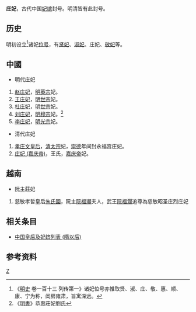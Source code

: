'''庄妃'''，古代中国[[妃嫔|妃嫔]]封号。明清皆有此封号。

== 历史 ==

明初设立<ref>《[[明史|明史]] 卷一百十三 列传第一》诸妃位号亦惟取贤、淑、庄、敬、惠、顺、康、宁为称，闺房雍肃，旨寓深远。</ref>诸妃[[位号|位号]]，有[[贤妃|贤妃]]、[[淑妃|淑妃]]、庄妃、[[敬妃|敬妃]]等。

==中國==

*明代庄妃
#[[赵庄妃|赵庄妃]]，[[明英宗|明英宗]]妃。
#[[王庄妃|王庄妃]]，[[明世宗|明世宗]]妃。
#[[杜庄妃|杜庄妃]]，[[明世宗|明世宗]]妃。
#[[刘庄妃|刘庄妃]]，[[明穆宗|明穆宗]]妃。<ref>《[[明書|明書]]》恭惠莊妃劉氏</ref>
#[[李庄妃|李庄妃]]，[[明光宗|明光宗]]妃。
*清代庄妃
#[[孝庄文皇后|孝庄文皇后]]，[[皇太極|清太宗]]妃，[[崇德|崇德]]年间封永福宫庄妃。
#[[庄妃_(嘉庆帝)|庄妃 (嘉庆帝)]]，王氏，[[嘉庆帝|嘉庆帝]]妃。

==越南==
*阮主莊妃
#慈敏孝哲皇后[[朱氏園|朱氏園]]，阮主[[阮福瀕|阮福瀕]]夫人，武王[[阮福濶|阮福濶]]追尊為慈敏昭圣庄烈庄妃

== 相关条目 ==

*[[中国皇后及妃嫔列表_(隋以后)|中国皇后及妃嫔列表 (隋以后)]]

== 参考资料 ==

{{Reflist|2}}

[[Category:中国妃的位号|Z]]